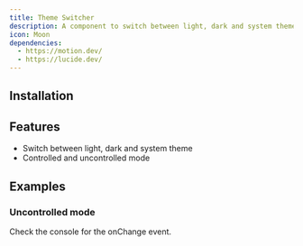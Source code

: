 ```yaml
---
title: Theme Switcher
description: A component to switch between light, dark and system theme.
icon: Moon
dependencies:
  - https://motion.dev/
  - https://lucide.dev/
---
```


<Preview path="theme-switcher" />

## Installation

<Installer packageName="theme-switcher" />

## Features

- Switch between light, dark and system theme
- Controlled and uncontrolled mode

## Examples

### Uncontrolled mode

Check the console for the onChange event.

<Preview path="theme-switcher-uncontrolled" />
